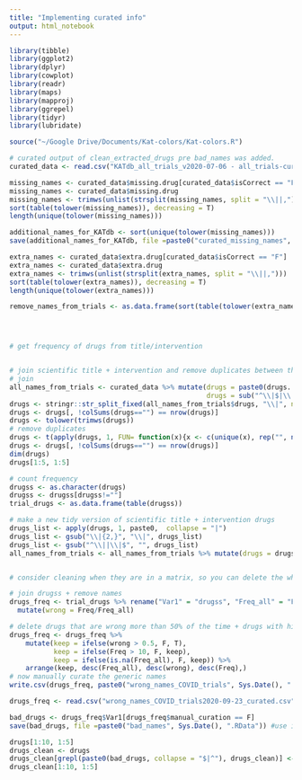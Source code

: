 ```yaml
---
title: "Implementing curated info"
output: html_notebook
---
```



```r
library(tibble)
library(ggplot2)
library(dplyr)
library(cowplot)
library(readr)
library(maps)
library(mapproj)
library(ggrepel)
library(tidyr)
library(lubridate)

source("~/Google Drive/Documents/Kat-colors/Kat-colors.R")

```


```r
# curated output of clean_extracted_drugs pre bad_names was added.
curated_data <- read.csv("KATdb_all_trials_v2020-07-06 - all_trials-curated-2020-09-23.csv")
```


```r
missing_names <- curated_data$missing.drug[curated_data$isCorrect == "F"]
missing_names <- curated_data$missing.drug
missing_names <- trimws(unlist(strsplit(missing_names, split = "\\||,")))
sort(table(tolower(missing_names)), decreasing = T)
length(unique(tolower(missing_names)))

additional_names_for_KATdb <- sort(unique(tolower(missing_names)))
save(additional_names_for_KATdb, file =paste0("curated_missing_names", Sys.Date(), ".RData"))

extra_names <- curated_data$extra.drug[curated_data$isCorrect == "F"]
extra_names <- curated_data$extra.drug
extra_names <- trimws(unlist(strsplit(extra_names, split = "\\||,")))
sort(table(tolower(extra_names)), decreasing = T)
length(unique(tolower(extra_names)))

remove_names_from_trials <- as.data.frame(sort(table(tolower(extra_names)), decreasing = T))




# get frequency of drugs from title/intervention


# join scientific title + intervention and remove duplicates between the two
# join
all_names_from_trials <- curated_data %>% mutate(drugs = paste0(drugs...Scientific.title, "|", drugs...Intervention), 
                                                 drugs = sub("^\\|$|\\|$|^\\|", "", drugs))
drugs <- stringr::str_split_fixed(all_names_from_trials$drugs, "\\|", n=100)
drugs <- drugs[, !colSums(drugs=="") == nrow(drugs)]
drugs <- tolower(trimws(drugs))
# remove duplicates
drugs <- t(apply(drugs, 1, FUN= function(x){x <- c(unique(x), rep("", ncol(drugs)-length(unique(x))))}))
drugs <- drugs[, !colSums(drugs=="") == nrow(drugs)]
dim(drugs)
drugs[1:5, 1:5]

# count frequency
drugss <- as.character(drugs)
drugss <- drugss[drugss!=""]
trial_drugs <- as.data.frame(table(drugss))

# make a new tidy version of scientific title + intervention drugs
drugs_list <- apply(drugs, 1, paste0,  collapse = "|")
drugs_list <- gsub("\\|{2,}", "\\|", drugs_list)
drugs_list <- gsub("^\\||\\|$", "", drugs_list)
all_names_from_trials <- all_names_from_trials %>% mutate(drugs = drugs_list)


# consider cleaning when they are in a matrix, so you can delete the whole cell, not just part? 

# join drugss + remove names
drugs_freq <- trial_drugs %>% rename("Var1" = "drugss", "Freq_all" = "Freq") %>% right_join(remove_names_from_trials) %>% 
  mutate(wrong = Freq/Freq_all)

# delete drugs that are wrong more than 50% of the time + drugs with high frequency of 10
drugs_freq <- drugs_freq %>% 
    mutate(keep = ifelse(wrong > 0.5, F, T), 
           keep = ifelse(Freq > 10, F, keep), 
           keep = ifelse(is.na(Freq_all), F, keep)) %>% 
    arrange(keep, desc(Freq_all), desc(wrong), desc(Freq),)
# now manually curate the generic names
write.csv(drugs_freq, paste0("wrong_names_COVID_trials", Sys.Date(), ".csv"))
```

```r
drugs_freq <- read.csv("wrong_names_COVID_trials2020-09-23_curated.csv") #manual curation added

bad_drugs <- drugs_freq$Var1[drugs_freq$manual_curation == F]
save(bad_drugs, file =paste0("bad_names", Sys.Date(), ".RData")) #use in clean_extracted_drugs.RData

drugs[1:10, 1:5]
drugs_clean <- drugs
drugs_clean[grepl(paste0(bad_drugs, collapse = "$|^"), drugs_clean)] <- ""
drugs_clean[1:10, 1:5]
```

